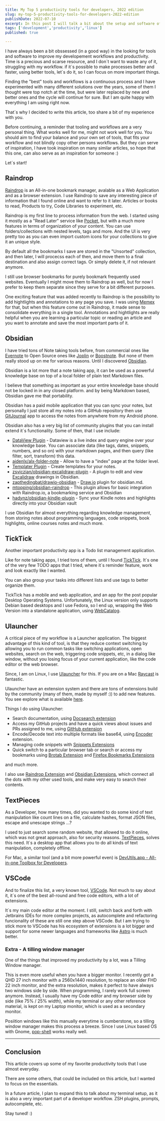 ```yaml
---
title: My Top 5 productivity tools for developers, 2022 edition
slug: my-top-5-productivity-tools-for-developers-2022-edition
publishDate: 2022-07-10
excerpt: In this post I will talk a bit about the setup and software of my personal laptop, powered by Linux.
tags: ['development','productivity','linux']
published: true

---
```


I have always been a bit obssessed (in a good way) in the looking for tools and software to improve my developement workflows and productivity. Time is a precious and scarse resource, and I don´t want to waste any of it, struggling with my workflow. if it´s possible to make processes better and faster, using better tools, let´s do it, so I can focus on more important things.

Finding the "best" tools and workflows is a continuous process and I have experimented with many different solutions over the years, some of them I thought were top notch at the time, but were later replaced by new and better ones and the cycle will continue for sure. But I am quite happy with everything I am using right now.

That´s why I decided to write this article, too share a bit of my experience with you.

Before continuing, a reminder that tooling and workflows are a very personal thing. What works well for me, might not work well for you. You should aim to find your balance and your own set of tools, that fits your workflow and not blindly copy other persons workflows. But they can serve of inspiration, I have took inspiration on many similar articles, so hope that this one, can also serve as an inspiration for someone :)

Let´s start!

## Raindrop

<Picture src={raindropImg} alt="Raindrop Screenshot" />

[Raindrop](https://raindrop.io/) is an All-in-one bookmark manager, avalable as a Web Application and as a browser extension. I use Raindrop to save any interesting piece of information that I found online and want to refer to it later. Articles or books to read, Products to try, Code Libraries to experiment, etc.

Raindrop is my first line to process information from the web. I started using it mostly as a "Read Later" service like [Pocket](https://getpocket.com/en/), but with a much more features in terms of organization of your content. You can use folders/collections with nested levels, tags and more. And the UI is very pretty too as you can even import custom icons for your collections to give it an unique style.

By default all the bookmarks I save are stored in the "Unsorted" collection, and then later, I will procecss each of then, and move them to a final destination and also assign correct tags. Or simply delete it, if not relevant anymore.

I still use browser bookmarks for purely bookmark frequently used websites. Eventually I might move them to Raindrop as well, but for now I prefer to keep them separate since they serve for a bit different purposes.

One exciting feature that was added recently to Raindrop is the possibility to add hightlights and annotations to any page you save. I was using [Memex](https://memex.garden/) for that, but when this feature come out in Raindrop, it made sense to consolidate everything in a single tool. Annotations and hightlights are really helpful when you are learning a particular topic or reading an article and you want to annotate and save the most important parts of it.

## Obsidian

I have tried tons of Note taking tools before, from commercial ones like [Evernote](https://evernote.com/) to Open Source ones like [Joplin](https://joplinapp.org/) or [Boostnote](https://boostnote.io/). But none of them really stood up on me for various reasons. Until I discovered [Obsidian](https://obsidian.md/).

<Picture src={obsidianImg} alt="Obsidian.md interface Screenshot" />

Obsidian is a lot more that a note taking app, it can be used as a powerful knowledge base on top of a local folder of plain text Markdown files.

I believe that something as important as your entire knowledge base should not be locked in in any closed platform. and by being Markdown based, Obsidian gave me that portability.

Obsidian has a paid mobile application that you can sync your notes, but personally I just store all my notes into a GitHub repository then use [GitJournal](https://gitjournal.io/) app to access the notes from anywhere from my Android phone.

Obsidian also has a very big list of community plugins that you can install extend it´s functionality. Some of then, that I use include:

* [DataView Plugin](https://blacksmithgu.github.io/obsidian-dataview/) - Dataview is a live index and query engine over your knowledge base. You can associate data (like tags, dates, snippets, numbers, and so on) with your markdown pages, and then query (like filter, sort, transform) this data.
* [aidenlx/alx-folder-note](https://github.com/aidenlx/alx-folder-note) - Allow to have a "index" page at the folder level.
* [Templater Plugin](https://github.com/SilentVoid13/Templater) - Create templates for your notes.
* [zsviczian/obsidian-excalidraw-plugin](https://github.com/zsviczian/obsidian-excalidraw-plugin) - A plugin to edit and view [Excalidraw](https://excalidraw.com/) drawings in Obsidian.
* [zapthedingbat/drawio-obsidian](https://github.com/zapthedingbat/drawio-obsidian) - [Draw.io](https://app.diagrams.net/) plugin for obsidian.md.
* [mtopping/obsidian-raindrop](https://github.com/mtopping/obsidian-raindrop) - This plugin allows for basic integration with Raindrop.io, a bookmarking service and Obsidian
* [hadynz/obsidian-kindle-plugin](https://github.com/hadynz/obsidian-kindle-plugin) - Sync your Kindle notes and highlights directly into your Obsidian vault

I use Obsidian for almost everything regarding knowledge management, from storing notes about programming languages, code snippets, book highlights, online courses notes and much more.

## TickTick

<Picture src={ticktickImg} alt="TickTick interface Screenshot" />

Another important productivity app is a Todo list management application.

Like for note taking apps, I tried tons of them, until I found [TickTick](https://www.ticktick.com/). It´s one of the very few TODO apps that I tried, where it´s reminder feature, work and look exactly like I wanted.

You can also group your tasks into different lists and use tags to better organize them.

TickTick has a mobile and web application, and an app for the post popular Desktop Operating Systems. Unfortunately, the Linux version only supports Debian based desktops and I use Fedora, so I end up, wrapping the Web Version into a standalone application, using [WebCatalog](https://webcatalog.io/webcatalog/).

## Ulauncher

<Picture src={ulauncherImg} alt="Ulauncher interface Screenshot" />

A critical piece of my workflow is a Launcher application. The biggest advantage of this kind of tool, is that they reduce context switching by allowing you to run common tasks like switching applications, open websites, search on the web, triggering code snippets, etc, in a dialog like window, without you losing focus of your current application, like the code editor or the web browser.

Since, I am on Linux, I use [Ulauncher](https://ulauncher.io/) for this. If you are on a Mac [Raycast](https://www.raycast.com/) is fantastic.

Ulauncher have an extension system and there are tons of extensions build by the community (many of them, made by myself :)) to add new features. You see explore what is available [here](https://ext.ulauncher.io/).

Things I do using Ulauncher:

* Search documentation, using [Docsearch extension](https://github.com/brpaz/ulauncher-docsearch)
* Access my GitHub projects and have a quick views about issues and PRs assigned to me, using [GitHub extension](https://github.com/brpaz/ulauncher-github)
* Encode/Decode text into multiple formats like base64, using [Encoder](https://github.com/brpaz/ulauncher-encoder) extension.
* Managing code snippets with [Snippets Extensions](https://ext.ulauncher.io/-/github-mikebarkmin-ulauncher-snippets)
* Quick switch to a particular browser tab or search or access my bookmarks using [Brotab Extension](https://ext.ulauncher.io/-/github-brpaz-ulauncher-brotab) and [Firefox Bookmarks Extensions](https://ext.ulauncher.io/-github-kuenzelit-ulauncher-firefox-bookmarks)

and much more.

I also use [Raindrop Extension](https://github.com/brpaz/ulauncher-raindrop) and [Obsidian Extensions](https://ext.ulauncher.io/-/github-mikebarkmin-ulauncher-obsidian), which connect all the dots with my other used tools, and make very easy to search their contents.

## TextPieces

<Picture src={textPiecesImg} alt="TextPices interface Screenshot" />

As a Developer, how many times, did you wanted to do some kind of text manipulation like count lines on a file, calculate hashes, format JSON files, escape and unescape strings ...?

I used to just search some random website, that allowed to do it online, which was not great approach, also for security reasons. [TextPieces](https://flathub.org/apps/details/com.github.liferooter.textpieces), solves this need. It´s a desktop app that allows you to do all kinds of text manipulation, completely offline.

For Mac, a similar tool (and a bit more powerful even) is [DevUtils.app - All-in-one Toolbox for Developers](https://devutils.app/).

## VSCode

<Picture src={vscodeImg} alt="VSCode interface Screenshot" />

And to finalize this list, a very known tool, [VSCode](https://code.visualstudio.com/). Not much to say about it, it´s one of the best all-round and free code editors, with a lot of extensions.

It´s my main code editor at the moment. I still, switch back and forth with Jetbrains IDEs for more complex projects, as autocomplete and refactoring funcionality of these are still one step above VSCode. But I am trying to stick more to VSCode has his ecosystem of extensions is a lot bigger and support for some newer languages and frameworks like [Astro](https://astro.build/) is much better.

### Extra - A tilling window manager

One of the things that improved my productivity by a lot, was a Tilling Window manager.

This is even more useful when you have a bigger monitor. I recently got a QHD 27 inch monitor with a 2560x1440 resolution, to replace an older FHD 22 inch monitor, and the extra resolution, makes it perfect to have always two windows side by side. When programming, I rarely work full screen anymore. Instead, I usually have my Code editor and my browser side by side (like 75% / 25% width), while my terminal or any other reference material, is kept on my Laptop monitor, which is used as a secondary monitor.

Posiition windows like this manually everytime is cumberstone, so a tilling window manager makes this process a breeze. Since I use Linux based OS with Gnome, [pop-shell](https://github.com/pop-os/shell) works really well.

---

## Conclusion

This article covers up some of my favorite productivity tools that I use almost everyday.

There are some others, that could be included on this article, but I wanted to focus on the essentials.

In a future article, I plan to expand this to talk about my terminal setup, as it is also a very important part of a developer workflow. ZSH plugins, prompts, autocomplete, etc.

Stay tuned! :)
